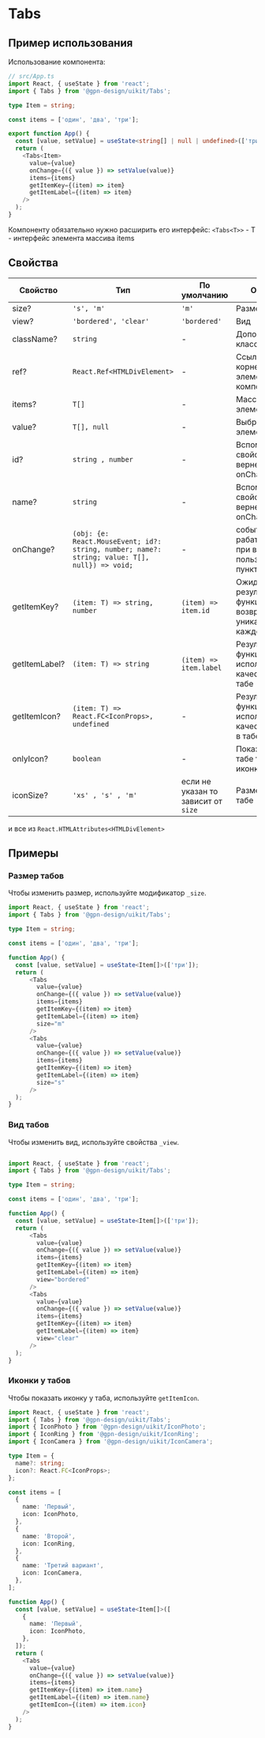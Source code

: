 
# Tabs

## Пример использования

Использование компонента:

```ts
// src/App.ts
import React, { useState } from 'react';
import { Tabs } from '@gpn-design/uikit/Tabs';

type Item = string;

const items = ['один', 'два', 'три'];

export function App() {
  const [value, setValue] = useState<string[] | null | undefined>(['три']);
  return (
    <Tabs<Item>
      value={value}
      onChange={({ value }) => setValue(value)}
      items={items}
      getItemKey={(item) => item}
      getItemLabel={(item) => item}
    />
  );
}
```

Компоненту обязательно нужно расширить его интерфейс:
`<Tabs<T>>` - T - интерфейс элемента массива items

## Свойства

<!-- props:start -->

| Свойство      | Тип                                                                                           | По умолчанию                        | Описание                                                                    |
| ------------- | --------------------------------------------------------------------------------------------- | ----------------------------------- | --------------------------------------------------------------------------- |
| size?         | `'s', 'm'`                                                                                    | `'m'`                               | Размер                                                                      |
| view?         | `'bordered', 'clear'`                                                                         | `'bordered'`                        | Вид                                                                         |
| className?    | `string`                                                                                      | -                                   | Дополнительный класс                                                        |
| ref?          | `React.Ref<HTMLDivElement>`                                                                   | -                                   | Ссылка на корневой DOM элемент компонента                                   |
| items?        | `T[]`                                                                                         | -                                   | Массив элементов                                                            |
| value?        | `T[], null`                                                                                   | -                                   | Выбранный элемент                                                           |
| id?           | `string , number`                                                                             | -                                   | Вспомогательное свойсво вернентся в onChange                                |
| name?         | `string`                                                                                      | -                                   | Вспомогательное свойсво вернентся в onChange                                |
| onChange?     | `(obj: {e: React.MouseEvent; id?: string, number; name?: string; value: T[], null}) => void;` | -                                   | событие с рабатывающее при выборе пользователем пункта                      |
| getItemKey?   | `(item: T) => string, number`                                                                 | `(item) => item.id`                 | Ожидается что результат функции возвращает уникальный ключ каждого из items |
| getItemLabel? | `(item: T) => string`                                                                         | `(item) => item.label`              | Результат функции будет использоваться в качестве текста в табе             |
| getItemIcon?  | `(item: T) => React.FC<IconProps>, undefined`                                                 | -                                   | Результат функции будет использоваться в качестве иконки в табе             |
| onlyIcon?     | `boolean`                                                                                     | -                                   | Показавать в табе только иконку                                             |
| iconSize?     | `'xs' , 's' , 'm'`                                                                            | если не указан то зависит от `size` | Размер иконки в табе                                                        |

и все из `React.HTMLAttributes<HTMLDivElement>`

<!-- props:end -->

## Примеры

### Размер табов

Чтобы изменить размер, используйте модификатор `_size`.

```ts
import React, { useState } from 'react';
import { Tabs } from '@gpn-design/uikit/Tabs';

type Item = string;

const items = ['один', 'два', 'три'];

function App() {
  const [value, setValue] = useState<Item[]>(['три']);
  return (
      <Tabs
        value={value}
        onChange={({ value }) => setValue(value)}
        items={items}
        getItemKey={(item) => item}
        getItemLabel={(item) => item}
        size="m"
      />
      <Tabs
        value={value}
        onChange={({ value }) => setValue(value)}
        items={items}
        getItemKey={(item) => item}
        getItemLabel={(item) => item}
        size="s"
      />
  );
}
```

<TabsExampleSize />

### Вид табов

Чтобы изменить вид, используйте свойства `_view`.

```ts

import React, { useState } from 'react';
import { Tabs } from '@gpn-design/uikit/Tabs';

type Item = string;

const items = ['один', 'два', 'три'];

function App() {
  const [value, setValue] = useState<Item[]>(['три']);
  return (
      <Tabs
        value={value}
        onChange={({ value }) => setValue(value)}
        items={items}
        getItemKey={(item) => item}
        getItemLabel={(item) => item}
        view="bordered"
      />
      <Tabs
        value={value}
        onChange={({ value }) => setValue(value)}
        items={items}
        getItemKey={(item) => item}
        getItemLabel={(item) => item}
        view="clear"
      />
  );
}
```

<TabsExampleView />

### Иконки у табов

Чтобы показать иконку у таба, используйте `getItemIcon`.

```ts
import React, { useState } from 'react';
import { Tabs } from '@gpn-design/uikit/Tabs';
import { IconPhoto } from '@gpn-design/uikit/IconPhoto';
import { IconRing } from '@gpn-design/uikit/IconRing';
import { IconCamera } from '@gpn-design/uikit/IconCamera';

type Item = {
  name?: string;
  icon?: React.FC<IconProps>;
};

const items = [
  {
    name: 'Первый',
    icon: IconPhoto,
  },
  {
    name: 'Второй',
    icon: IconRing,
  },
  {
    name: 'Третий вариант',
    icon: IconCamera,
  },
];

function App() {
  const [value, setValue] = useState<Item[]>([
    {
      name: 'Первый',
      icon: IconPhoto,
    },
  ]);
  return (
    <Tabs
      value={value}
      onChange={({ value }) => setValue(value)}
      items={items}
      getItemKey={(item) => item.name}
      getItemLabel={(item) => item.name}
      getItemIcon={(item) => item.icon}
    />
  );
}
```

<TabsExampleIcon />
